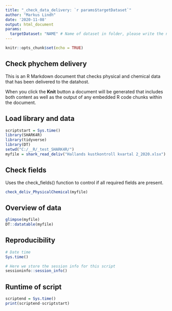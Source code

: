 ```yaml
---
title: "_check_data_delivery: `r params$targetDataset`"
author: "Markus Lindh"
date: '2020-11-08'
output: html_document
params:
  targetDataset: "NAME" # Name of dataset in folder, please write the name exactly as it is in the current source data folder
---
```


```r
knitr::opts_chunk$set(echo = TRUE)
```

## Check phychem delivery

This is an R Markdown document that checks physical and chemical data that has been delivered to the datahost.

When you click the **Knit** button a document will be generated that includes both content as well as the output of any embedded R code chunks within the document.

## Load library and data

```r
scriptstart = Sys.time()
library(SHARK4R)
library(tidyverse)
library(DT)
setwd("C:/__R/_test_SHARK4R/")
myfile = shark_read_deliv("Hallands kustkontroll kvartal 2_2020.xlsx") # The good
```

## Check fields

Uses the check_fields() function to control if all required fields are present.

```r
check_deliv_PhysicalChemical(myfile)
```

## Overview of data

```r
glimpse(myfile)
DT::datatable(myfile)
```

## Reproducibility

```r
# Date time
Sys.time()

# Here we store the session info for this script
sessioninfo::session_info()
```

## Runtime of script

```r
scriptend = Sys.time()
print(scriptend-scriptstart)
```